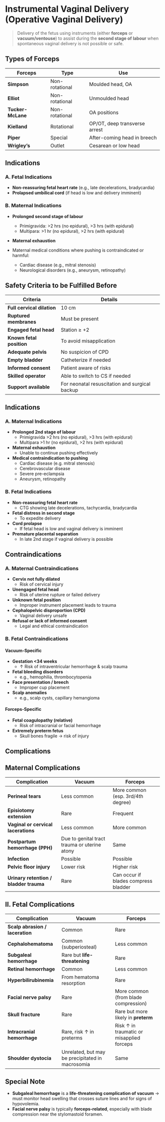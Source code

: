 # Instrumental Vaginal Delivery (Operative Vaginal Delivery)

> Delivery of the fetus using instruments (either **forceps** or **vacuum/ventouse**) to assist during the **second stage of labour** when spontaneous vaginal delivery is not possible or safe.

## Types of Forceps

| Forceps           | Type           | Use                           |
| ----------------- | -------------- | ----------------------------- |
| **Simpson**       | Non-rotational | Moulded head, OA              |
| **Elliot**        | Non-rotational | Unmoulded head                |
| **Tucker-McLane** | Non-rotational | OA positions                  |
| **Kielland**      | Rotational     | OP/OT, deep transverse arrest |
| **Piper**         | Special        | After-coming head in breech   |
| **Wrigley’s**     | Outlet         | Cesarean or low head          |

## Indications

### A. Fetal Indications

- **Non-reassuring fetal heart rate** (e.g., late decelerations, bradycardia)
- **Prolapsed umbilical cord** (if head is low and delivery imminent)

### B. Maternal Indications

- **Prolonged second stage of labour**

  - Primigravida: >2 hrs (no epidural), >3 hrs (with epidural)
  - Multipara: >1 hr (no epidural), >2 hrs (with epidural)

- **Maternal exhaustion**
- Maternal medical conditions where pushing is contraindicated or harmful:

  - Cardiac disease (e.g., mitral stenosis)
  - Neurological disorders (e.g., aneurysm, retinopathy)

## Safety Criteria to be Fulfilled Before

| Criteria                   | Details                                        |
| -------------------------- | ---------------------------------------------- |
| **Full cervical dilation** | 10 cm                                          |
| **Ruptured membranes**     | Must be present                                |
| **Engaged fetal head**     | Station ≥ +2                                   |
| **Known fetal position**   | To avoid misapplication                        |
| **Adequate pelvis**        | No suspicion of CPD                            |
| **Empty bladder**          | Catheterize if needed                          |
| **Informed consent**       | Patient aware of risks                         |
| **Skilled operator**       | Able to switch to CS if needed                 |
| **Support available**      | For neonatal resuscitation and surgical backup |

## Indications

### A. Maternal Indications

- **Prolonged 2nd stage of labour**
  - Primigravida >2 hrs (no epidural), >3 hrs (with epidural)
  - Multipara >1 hr (no epidural), >2 hrs (with epidural)
- **Maternal exhaustion**
  - Unable to continue pushing effectively
- **Medical contraindication to pushing**
  - Cardiac disease (e.g. mitral stenosis)
  - Cerebrovascular disease
  - Severe pre-eclampsia
  - Aneurysm, retinopathy

### B. Fetal Indications

- **Non-reassuring fetal heart rate**
  - CTG showing late decelerations, tachycardia, bradycardia
- **Fetal distress in second stage**
  - To expedite delivery
- **Cord prolapse**
  - If fetal head is low and vaginal delivery is imminent
- **Premature placental separation**
  - In late 2nd stage if vaginal delivery is possible

## Contraindications

### A. Maternal Contraindications

- **Cervix not fully dilated**
  - Risk of cervical injury
- **Unengaged fetal head**
  - Risk of uterine rupture or failed delivery
- **Unknown fetal position**
  - Improper instrument placement leads to trauma
- **Cephalopelvic disproportion (CPD)**
  - Vaginal delivery unsafe
- **Refusal or lack of informed consent**
  - Legal and ethical contraindication

### B. Fetal Contraindications

#### Vacuum-Specific

- **Gestation \<34 weeks**
  - ↑ Risk of intraventricular hemorrhage & scalp trauma
- **Fetal bleeding disorders**
  - e.g., hemophilia, thrombocytopenia
- **Face presentation / breech**
  - Improper cup placement
- **Scalp anomalies**
  - e.g., scalp cysts, capillary hemangioma

#### Forceps-Specific

- **Fetal coagulopathy (relative)**
  - Risk of intracranial or facial hemorrhage
- **Extremely preterm fetus**
  - Skull bones fragile → risk of injury

## Complications

## Maternal Complications

| Complication                           | Vacuum                                       | Forceps                              |
| -------------------------------------- | -------------------------------------------- | ------------------------------------ |
| **Perineal tears**                     | Less common                                  | More common (esp. 3rd/4th degree)    |
| **Episiotomy extension**               | Rare                                         | Frequent                             |
| **Vaginal or cervical lacerations**    | Less common                                  | More common                          |
| **Postpartum hemorrhage (PPH)**        | Due to genital tract trauma or uterine atony | Same                                 |
| **Infection**                          | Possible                                     | Possible                             |
| **Pelvic floor injury**                | Lower risk                                   | Higher risk                          |
| **Urinary retention / bladder trauma** | Rare                                         | Can occur if blades compress bladder |

## **II. Fetal Complications**

| Complication                    | Vacuum                                           | Forceps                                   |
| ------------------------------- | ------------------------------------------------ | ----------------------------------------- |
| **Scalp abrasion / laceration** | Common                                           | Rare                                      |
| **Cephalohematoma**             | Common (subperiosteal)                           | Less common                               |
| **Subgaleal hemorrhage**        | Rare but **life-threatening**                    | Rare                                      |
| **Retinal hemorrhage**          | Common                                           | Less common                               |
| **Hyperbilirubinemia**          | From hematoma resorption                         | Rare                                      |
| **Facial nerve palsy**          | Rare                                             | More common (from blade compression)      |
| **Skull fracture**              | Rare                                             | Rare but more likely in **preterm**       |
| **Intracranial hemorrhage**     | Rare, risk ↑ in preterms                         | Risk ↑ in traumatic or misapplied forceps |
| **Shoulder dystocia**           | Unrelated, but may be precipitated in macrosomia | Same                                      |

## **Special Note**

- **Subgaleal hemorrhage** is a **life-threatening complication of vacuum** → must monitor head swelling that crosses suture lines and for signs of hypovolemia.
- **Facial nerve palsy** is typically **forceps-related**, especially with blade compression near the stylomastoid foramen.
